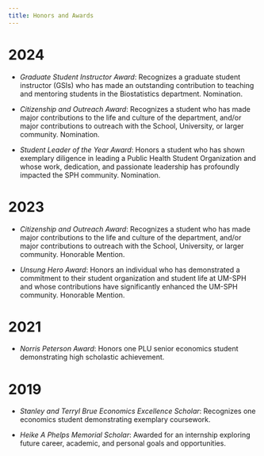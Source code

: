 ```yaml
---
title: Honors and Awards
---
```


# 2024

- *Graduate Student Instructor Award*: Recognizes a graduate student instructor (GSIs) who has made an outstanding contribution to teaching and mentoring students in the Biostatistics department. Nomination.

- *Citizenship and Outreach Award*: Recognizes a student who has made major contributions to the life and culture of the department, and/or major contributions to outreach with the School, University, or larger community. Nomination.

- *Student Leader of the Year Award*: Honors a student who has shown exemplary diligence in leading a Public Health Student Organization and whose work, dedication, and passionate leadership has profoundly impacted the SPH community. Nomination.

# 2023

- *Citizenship and Outreach Award*: Recognizes a student who has made major contributions to the life and culture of the department, and/or major contributions to outreach with the School, University, or larger community. Honorable Mention.

- *Unsung Hero Award*: Honors an individual who has demonstrated a commitment to their student organization and student life at UM-SPH and whose contributions have significantly enhanced the UM-SPH community. Honorable Mention.

# 2021

- *Norris Peterson Award*: Honors one PLU senior economics student demonstrating high scholastic achievement.

# 2019

- *Stanley and Terryl Brue Economics Excellence Scholar*: Recognizes one economics student demonstrating exemplary coursework.

- *Heike A Phelps Memorial Scholar*: Awarded for an internship exploring future career, academic, and personal goals and opportunities.
